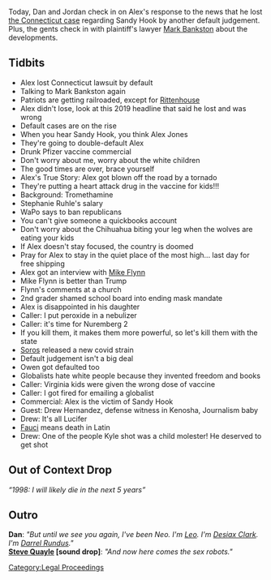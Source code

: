 {{Episode|title=November 15, 2021|caption=[https://knowledgefight.libsyn.com/618-november-15-2021 Listen to this episode on Libsyn]|length=02:46:06|episodeNumber=618|airDate=November 16, 2021|episodeType=Sandy Hook|appearance=[[Mark Bankston]]; [[Kyle Rittenhouse]]; Stephanie Ruhle; [[Mike Flynn]]; [[Owen Shroyer]]; Drew Hernandez|previousEpisode=[[617: June 27, 2003]]|nextEpisode=[[619: November 16, 2021]]}}{{Stub}}

Today, Dan and Jordan check in on Alex's response to the news that he lost [[Connecticut Sandy Hook Lawsuit (Lafferty v. Jones)|the Connecticut case]] regarding Sandy Hook by another default judgement.  Plus, the gents check in with plaintiff's lawyer [[Mark Bankston]] about the developments.

== Tidbits ==

* Alex lost Connecticut lawsuit by default
* Talking to Mark Bankston again
* Patriots are getting railroaded, except for [[Kyle Rittenhouse|Rittenhouse]]
* Alex didn't lose, look at this 2019 headline that said he lost and was wrong
* Default cases are on the rise
* When you hear Sandy Hook, you think Alex Jones
* They're going to double-default Alex
* Drunk Pfizer vaccine commercial
* Don't worry about me, worry about the white children
* The good times are over, brace yourself
* Alex's True Story: Alex got blown off the road by a tornado
* They're putting a heart attack drug in the vaccine for kids!!!
* Background: Tromethamine
* Stephanie Ruhle's salary
* WaPo says to ban republicans
* You can't give someone a quickbooks account
* Don't worry about the Chihuahua biting your leg when the wolves are eating your kids
* If Alex doesn't stay focused, the country is doomed
* Pray for Alex to stay in the quiet place of the most high... last day for free shipping
* Alex got an interview with [[Mike Flynn]]
* Mike Flynn is better than Trump
* Flynn's comments at a church
* 2nd grader shamed school board into ending mask mandate
* Alex is disappointed in his daughter
* Caller: I put peroxide in a nebulizer
* Caller: it's time for Nuremberg 2
* If you kill them, it makes them more powerful, so let's kill them with the state
* [[George Soros|Soros]] released a new covid strain
* Default judgement isn't a big deal
* Owen got defaulted too
* Globalists hate white people because they invented freedom and books
* Caller: Virginia kids were given the wrong dose of vaccine
* Caller: I got fired for emailing a globalist
* Commercial: Alex is the victim of Sandy Hook
* Guest: Drew Hernandez, defense witness in Kenosha, Journalism baby
* Drew: It's all Lucifer
* [[Anthony Fauci|Fauci]] means death in Latin
* Drew: One of the people Kyle shot was a child molester! He deserved to get shot

== Out of Context Drop ==
''“1998: I will likely die in the next 5 years”''

==Outro==
'''Dan''': ''"But until we see you again, I've been Neo. I'm [[leo Zagami|Leo]]. I'm [[Desiax Clark]]. I'm [[Darrel Rundus]]."''<br>
'''[[Steve Quayle]] [sound drop]''': ''"And now here comes the sex robots."''

[[Category:Legal Proceedings]]